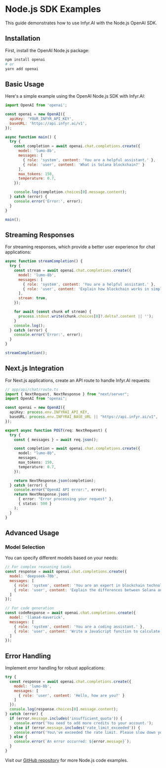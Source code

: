 # Node.js SDK Examples

This guide demonstrates how to use Infyr.AI with the Node.js OpenAI SDK.

## Installation

First, install the OpenAI Node.js package:

```bash
npm install openai
# or
yarn add openai
```

## Basic Usage

Here's a simple example using the OpenAI Node.js SDK with Infyr.AI:

```javascript
import OpenAI from 'openai';

const openai = new OpenAI({
  apiKey: 'YOUR_INFYR_API_KEY',
  baseURL: 'https://api.infyr.ai/v1',
});

async function main() {
  try {
    const completion = await openai.chat.completions.create({
      model: 'lumo-8b',
      messages: [
        { role: 'system', content: 'You are a helpful assistant.' },
        { role: 'user', content: 'What is Solana blockchain?' }
      ],
      max_tokens: 150,
      temperature: 0.7,
    });

    console.log(completion.choices[0].message.content);
  } catch (error) {
    console.error('Error:', error);
  }
}

main();
```

## Streaming Responses

For streaming responses, which provide a better user experience for chat applications:

```javascript
async function streamCompletion() {
  try {
    const stream = await openai.chat.completions.create({
      model: 'lumo-8b',
      messages: [
        { role: 'system', content: 'You are a helpful assistant.' },
        { role: 'user', content: 'Explain how blockchain works in simple terms.' }
      ],
      stream: true,
    });

    for await (const chunk of stream) {
      process.stdout.write(chunk.choices[0]?.delta?.content || '');
    }
    console.log();
  } catch (error) {
    console.error('Error:', error);
  }
}

streamCompletion();
```

## Next.js Integration

For Next.js applications, create an API route to handle Infyr.AI requests:

```typescript
// app/api/chat/route.ts
import { NextRequest, NextResponse } from "next/server";
import OpenAI from "openai";

const openai = new OpenAI({
  apiKey: process.env.INFYRAI_API_KEY,
  baseURL: process.env.INFYRAI_BASE_URL || "https://api.infyr.ai/v1",
});

export async function POST(req: NextRequest) {
  try {
    const { messages } = await req.json();

    const completion = await openai.chat.completions.create({
      model: "lumo-8b",
      messages,
      max_tokens: 150,
      temperature: 0.7,
    });

    return NextResponse.json(completion);
  } catch (error) {
    console.error("OpenAI API error:", error);
    return NextResponse.json(
      { error: "Error processing your request" },
      { status: 500 }
    );
  }
}
```

## Advanced Usage

### Model Selection

You can specify different models based on your needs:

```javascript
// For complex reasoning tasks
const response = await openai.chat.completions.create({
  model: 'deepseek-70b',
  messages: [
    { role: 'system', content: 'You are an expert in blockchain technology.' },
    { role: 'user', content: 'Explain the differences between Solana and Ethereum.' }
  ]
});

// For code generation
const codeResponse = await openai.chat.completions.create({
  model: 'llama4-maverick',
  messages: [
    { role: 'system', content: 'You are a coding assistant.' },
    { role: 'user', content: 'Write a JavaScript function to calculate Fibonacci numbers.' }
  ]
});
```

## Error Handling

Implement error handling for robust applications:

```javascript
try {
  const response = await openai.chat.completions.create({
    model: 'lumo-8b',
    messages: [
      { role: 'user', content: 'Hello, how are you?' }
    ]
  });
  console.log(response.choices[0].message.content);
} catch (error) {
  if (error.message.includes('insufficient_quota')) {
    console.error('You need to add more credits to your account.');
  } else if (error.message.includes('rate_limit_exceeded')) {
    console.error('You\'ve exceeded the rate limit. Please slow down your requests.');
  } else {
    console.error(`An error occurred: ${error.message}`);
  }
}
```

Visit our [GitHub repository](https://github.com/Infyr-AI/infyrai-examples/tree/main/js) for more Node.js code examples.